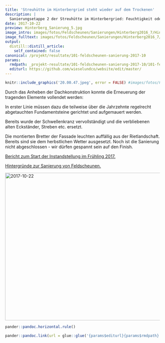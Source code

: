 ```yaml
---
title: 'Streuhütte im Hinterbergried steht wieder auf dem Trockenen'
description: |
  Sanierungsetappe 2 der Streuhütte im Hinterbergried: Feuchtigkeit oder Wechselfeuchtigkeit bedeutet bekanntlich für die meisten Hölzer den schnellen Zerfall. Streuhütten haben dementsprechend sprichwörtlich einen schlechten Stand. Die Besitzer des Objekts im Hinterbergried (Schönenberg) nutzten das prächtige Herbstwetter für die Fortführung der Instandstellung. 
date: 2017-10-22
preview: Hinterberg_Sanierung_5.jpg
image_intro: images/fotos/Feldscheunen/Sanierungen/Hinterberg2016_7/Hinterberg_Sanierung_5.jpg
image_fulltext: images/fotos/Feldscheunen/Sanierungen/Hinterberg2016_7/2017-10-22/20.00.47.jpeg
output:
  distill::distill_article:
    self_contained: false
canonical: /projekt/resultate/101-feldscheunen-sanierung-2017-10
params:
  rmdpath: _projekt-resultate/101-feldscheunen-sanierung-2017-10/101-feldscheunen-sanierung-2017-10.Rmd
  editurl: https://github.com/wieselundco/website/edit/master/
---
```



```r
knitr::include_graphics('20.00.47.jpeg', error = FALSE) #images/fotos/Feldscheunen/Sanierungen/Hinterberg2016_7/2017-10-22/20.00.47.jpeg
```

Durch das Anheben der Dachkonstruktion konnte die Erneuerung der
tragenden Elemente vollendet werden:

In erster Linie müssen dazu die teilweise über die
Jahrzehnte regelrecht abgetauchten Fundamentsteine gerichtet und
aufgemauert werden.

Bereits wurde der Schwellenkranz vervollständigt und die verbliebenen
alten Eckständer, Streben etc. ersetzt.

Die montierten Bretter der Fassade leuchten auffällig aus der
Rietlandschaft. Bereits sind sie dem herbstlichen Wetter ausgesetzt.
Noch ist die Sanierung nicht abgeschlossen - wir dürfen gespannt sein
auf den Finish. 

[Bericht zum Start der Instandstellung im Frühling
2017.](http://www.wieselundco.ch/projekt/resultate/94-feldscheunen-sanierung-2016-7)

[Hintergründe zur Sanierung von
Feldscheunen.](http://www.wieselundco.ch/projekt/massnahmen/62-wir-unterstuetzen-die-instanstellung-von-feldscheunen) 

<!-- {gallery}fotos/Feldscheunen/Sanierungen/Hinterberg2016\_7/2017-10-22{/gallery} -->

<a data-flickr-embed="true" href="https://www.flickr.com/photos/193617721@N08/albums/72157719603584876" title="2017-10-22"><img src="https://live.staticflickr.com/65535/51340950329_d42c24af92_z.jpg" width="640" height="480" alt="2017-10-22"></a><script async src="//embedr.flickr.com/assets/client-code.js" charset="utf-8"></script>

```r
pander::pandoc.horizontal.rule()

pander::pandoc.link(url = glue::glue('{params$editurl}{params$rmdpath}'),text = 'Artikel bearbeiten')
```

<!--http://wieselundco.ch/projekt/resultate/101-feldscheunen-sanierung-2017-10-->
